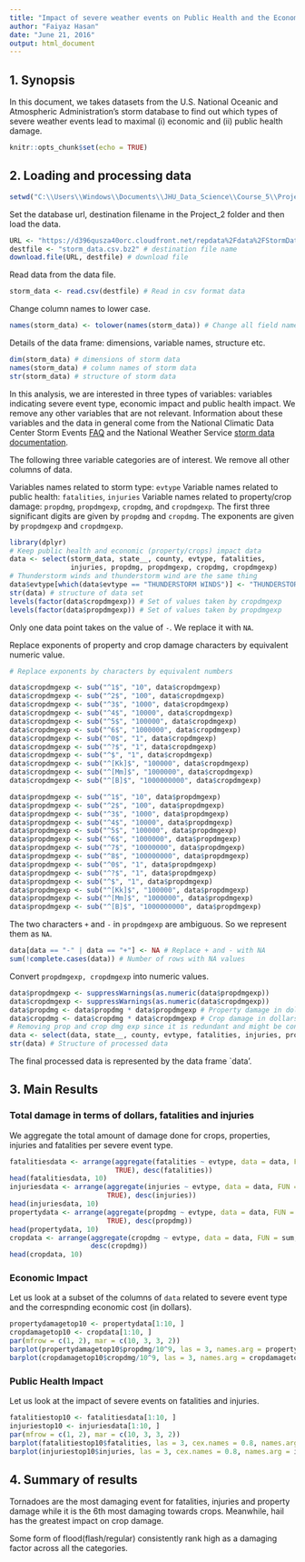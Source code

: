 ---
title: "Impact of severe weather events on Public Health and the Economy"
author: "Faiyaz Hasan"
date: "June 21, 2016"
output: html_document
---


1. Synopsis
-----------

In this document, we takes datasets from the U.S. National Oceanic and Atmospheric Administration's storm database to find out which types of severe weather events lead to maximal (i) economic and (ii) public health damage. 

```{r setup, include=FALSE}
knitr::opts_chunk$set(echo = TRUE)
```


2. Loading and processing data
------------------------------
```{r working directory}
setwd("C:\\Users\\Windows\\Documents\\JHU_Data_Science\\Course_5\\Project_2") # Set Project_2 as the working directory
```

Set the database url, destination filename in the Project_2 folder and then load the data.

```{r data load, cache = TRUE}
URL <- "https://d396qusza40orc.cloudfront.net/repdata%2Fdata%2FStormData.csv.bz2" # Database URL
destfile <- "storm_data.csv.bz2" # destination file name
download.file(URL, destfile) # download file
```

Read data from the data file.
```{r read data, cache = TRUE}
storm_data <- read.csv(destfile) # Read in csv format data
```

Change column names to lower case.
```{r change column names}
names(storm_data) <- tolower(names(storm_data)) # Change all field names to lowercase
```

Details of the data frame: dimensions, variable names, structure etc.
```{r data details}
dim(storm_data) # dimensions of storm data
names(storm_data) # column names of storm data
str(storm_data) # structure of storm data
```
In this analysis, we are interested in three types of variables: variables indicating severe event type, economic impact and public health impact. We remove any other variables that are not relevant. Information about these variables and the data in general come from the National Climatic Data Center Storm Events [FAQ](https://d396qusza40orc.cloudfront.net/repdata%2Fpeer2_doc%2FNCDC%20Storm%20Events-FAQ%20Page.pdf) and the National Weather Service [storm data documentation](https://d396qusza40orc.cloudfront.net/repdata%2Fpeer2_doc%2Fpd01016005curr.pdf).

The following three variable categories are of interest. We remove all other columns of data.

Variables names related to storm type: `evtype`
Variable names related to public health: `fatalities`, `injuries`
Variable names related to property/crop damage: `propdmg`, `propdmgexp`, `cropdmg`, and `cropdmgexp`. The first three significant digits are given by `propdmg` and `cropdmg`. The exponents are given by `propdmgexp` and `cropdmgexp`.

```{r Reduced columns, message = FALSE}
library(dplyr)
# Keep public health and economic (property/crops) impact data
data <- select(storm_data, state__, county, evtype, fatalities, 
               injuries, propdmg, propdmgexp, cropdmg, cropdmgexp)
# Thunderstorm winds and thunderstorm wind are the same thing
data$evtype[which(data$evtype == "THUNDERSTORM WINDS")] <- "THUNDERSTORM WIND"
str(data) # structure of data set
levels(factor(data$cropdmgexp)) # Set of values taken by cropdmgexp
levels(factor(data$propdmgexp)) # Set of values taken by propdmgexp
```

Only one data point takes on the value of `-`. We replace it with `NA`.

Replace exponents of property and crop damage characters by equivalent numeric value.
```{r replace exponent characters}
# Replace exponents by characters by equivalent numbers

data$cropdmgexp <- sub("^1$", "10", data$cropdmgexp) 
data$cropdmgexp <- sub("^2$", "100", data$cropdmgexp) 
data$cropdmgexp <- sub("^3$", "1000", data$cropdmgexp) 
data$cropdmgexp <- sub("^4$", "10000", data$cropdmgexp) 
data$cropdmgexp <- sub("^5$", "100000", data$cropdmgexp) 
data$cropdmgexp <- sub("^6$", "1000000", data$cropdmgexp) 
data$cropdmgexp <- sub("^0$", "1", data$cropdmgexp) 
data$cropdmgexp <- sub("^?$", "1", data$cropdmgexp) 
data$cropdmgexp <- sub("^$", "1", data$cropdmgexp) 
data$cropdmgexp <- sub("^[Kk]$", "100000", data$cropdmgexp) 
data$cropdmgexp <- sub("^[Mm]$", "1000000", data$cropdmgexp)
data$cropdmgexp <- sub("^[B]$", "1000000000", data$cropdmgexp)

data$propdmgexp <- sub("^1$", "10", data$propdmgexp) 
data$propdmgexp <- sub("^2$", "100", data$propdmgexp) 
data$propdmgexp <- sub("^3$", "1000", data$propdmgexp) 
data$propdmgexp <- sub("^4$", "10000", data$propdmgexp) 
data$propdmgexp <- sub("^5$", "100000", data$propdmgexp) 
data$propdmgexp <- sub("^6$", "1000000", data$propdmgexp) 
data$propdmgexp <- sub("^7$", "10000000", data$propdmgexp) 
data$propdmgexp <- sub("^8$", "100000000", data$propdmgexp) 
data$propdmgexp <- sub("^0$", "1", data$propdmgexp) 
data$propdmgexp <- sub("^?$", "1", data$propdmgexp) 
data$propdmgexp <- sub("^$", "1", data$propdmgexp) 
data$propdmgexp <- sub("^[Kk]$", "100000", data$propdmgexp) 
data$propdmgexp <- sub("^[Mm]$", "1000000", data$propdmgexp)
data$propdmgexp <- sub("^[B]$", "1000000000", data$propdmgexp)
```

The two characters `+` and `-` in `propdmgexp` are ambiguous. So we represent them as `NA`.

```{r check/remove missing values}
data[data == "-" | data == "+"] <- NA # Replace + and - with NA
sum(!complete.cases(data)) # Number of rows with NA values
```

Convert `propdmgexp, cropdmgexp` into numeric values.
```{r character to numeric values}
data$propdmgexp <- suppressWarnings(as.numeric(data$propdmgexp))
data$cropdmgexp <- suppressWarnings(as.numeric(data$cropdmgexp))
data$propdmg <- data$propdmg * data$propdmgexp # Property damage in dollars
data$cropdmg <- data$cropdmg * data$cropdmgexp # Crop damage in dollars
# Removing prop and crop dmg exp since it is redundant and might be confusing
data <- select(data, state__, county, evtype, fatalities, injuries, propdmg, cropdmg)
str(data) # Structure of processed data
```
The final processed data is represented by the data frame `data'.


3. Main Results
---------------

### Total damage in terms of dollars, fatalities and injuries
We aggregate the total amount of damage done for crops, properties, injuries and fatalities per severe event type.  

```{r aggregate impact}
fatalitiesdata <- arrange(aggregate(fatalities ~ evtype, data = data, FUN = sum, na.rm = 
                          TRUE), desc(fatalities))
head(fatalitiesdata, 10)
injuriesdata <- arrange(aggregate(injuries ~ evtype, data = data, FUN = sum, na.rm = 
                        TRUE), desc(injuries))
head(injuriesdata, 10)
propertydata <- arrange(aggregate(propdmg ~ evtype, data = data, FUN = sum, na.rm = 
                        TRUE), desc(propdmg))
head(propertydata, 10)
cropdata <- arrange(aggregate(cropdmg ~ evtype, data = data, FUN = sum, na.rm = TRUE), 
                    desc(cropdmg))
head(cropdata, 10)
```

### Economic Impact

Let us look at a subset of the columns of `data` related to severe event type and the correspnding economic cost (in dollars).

```{r property and crop damage histogram}
propertydamagetop10 <- propertydata[1:10, ]
cropdamagetop10 <- cropdata[1:10, ]
par(mfrow = c(1, 2), mar = c(10, 3, 3, 2))
barplot(propertydamagetop10$propdmg/10^9, las = 3, names.arg = propertydamagetop10$evtype, col = "steelblue", main = "Top 10 causes for property damage", cex.names = 0.8, ylab = "Property damage (billion dollars)")
barplot(cropdamagetop10$cropdmg/10^9, las = 3, names.arg = cropdamagetop10$evtype, col = "steelblue", cex.names = 0.8, main = "Top 10 causes for crop damage", ylab = "Crop damage (billion dollars)")
```

### Public Health Impact

Let us look at the impact of severe events on fatalities and injuries.

```{r public health impact}
fatalitiestop10 <- fatalitiesdata[1:10, ]
injuriestop10 <- injuriesdata[1:10, ]
par(mfrow = c(1, 2), mar = c(10, 3, 3, 2))
barplot(fatalitiestop10$fatalities, las = 3, cex.names = 0.8, names.arg = fatalitiestop10$evtype, col = "red", main = "Top 10 causes for fatalities", ylab = "Number of fatalities")
barplot(injuriestop10$injuries, las = 3, cex.names = 0.8, names.arg = injuriestop10$evtype, col = "red", main = "Top 10 causes for injuries", ylab = "Number of injuries")
```

4. Summary of results
---------------------

Tornadoes are the most damaging event for fatalities, injuries and property damage while it is the 6th most damaging towards crops. Meanwhile, hail has the greatest impact on crop damage.

Some form of flood(flash/regular) consistently rank high as a damaging factor across all the categories.









